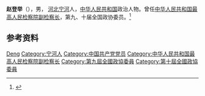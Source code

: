 '''赵登举'''（{{bd|1939年|5月|}}），男， [[河北省|河北]][[宁河县|宁河]]人，[[中华人民共和国|中华人民共和国]]政治人物。曾任[[中华人民共和国最高人民检察院副检察长|中华人民共和国最高人民检察院副检察长]]，第九、十届全国政协委员。<ref>{{Cite book|title=中华人民共和国职官志|author=何虎生, 李耀东, 向常福主编|publisher=中国社会出版社|year=2003|isbn=9787800883934|location=北京}}</ref>

== 参考资料 ==
{{reflist}}

{{China-poli-bio-stub}}

{{Authority control}}
{{DEFAULTSORT:Zhao赵}}
[[Category:赵姓|Deng]]
[[Category:宁河人|Category:宁河人]]
[[Category:中国共产党党员|Category:中国共产党党员]]
[[Category:中华人民共和国最高人民检察院副检察长|Category:中华人民共和国最高人民检察院副检察长]]
[[Category:第九屆全國政協委員|Category:第九屆全國政協委員]]
[[Category:第十屆全國政協委員|Category:第十屆全國政協委員]]
